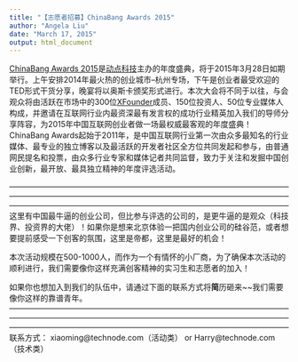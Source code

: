 ```yaml
---
title: "【志愿者招募】ChinaBang Awards 2015"
author: "Angela Liu"
date: "March 17, 2015"
output: html_document
---
```


[ChinaBang Awards 2015](http://chinabang.technode.com)是[动点科技](http://cn.technode.com)主办的年度盛典，将于2015年3月28日如期举行。上午安排2014年最火热的创业城市–杭州专场，下午是创业者最受欢迎的TED形式干货分享，晚宴将以奥斯卡颁奖形式进行。本次大会将不同于以往，与会观众将由活跃在市场中的300位[XFounder](http://xfounder.com)成员、150位投资人、50位专业媒体人构成，并邀请在互联网行业内最资深最有发言权的成功行业精英加入我们的导师分享阵容，为2015年中国互联网创业者做一场最权威最客观的年度盛典！
ChinaBang Awards起始于2011年，是中国互联网行业第一次由众多最知名的行业媒体、最专业的独立博客以及最活跃的开发者社区全方位共同发起和参与，由普通网民提名和投票，由众多行业专家和媒体记者共同监督，致力于关注和发掘中国创业创新，最开放、最具独立精神的年度评选活动。

————————————————————————————————————————————————————————————————————————————————————————————————————————————
这里有中国最牛逼的创业公司，但比参与评选的公司的，是更牛逼的是观众（科技界、投资界的大佬）！如果你是想来北京体验一把国内创业公司的硅谷范，或者想要提前感受一下创客的氛围，这里是帝都，这里是最好的机会！

本次活动规模在500-1000人，而作为一个有情怀的小厂商，为了确保本次活动的顺利进行，我们需要像你这样充满创客精神的实习生和志愿者的加入！

如果你也想加入到我们的队伍中，请通过下面的联系方式将**简**历砸来~~我们需要像你这样的靠谱青年。
————————————————————————————————————————————————————————————————————————————————————————————————————————————
联系方式：
xiaoming@technode.com（活动类）
or 
Harry@technode.com（技术类）



